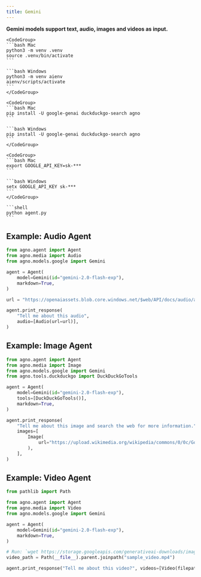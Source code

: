 ```yaml
---
title: Gemini
---
```


**Gemini models support text, audio, images and videos as input.**

<Steps>
  <Step title="Setup your virtual environment">

    <CodeGroup>
    ```bash Mac
    python3 -m venv .venv
    source .venv/bin/activate
    ```

    ```bash Windows
    python3 -m venv aienv
    aienv/scripts/activate
    ```
    </CodeGroup>

  </Step>
  <Step title="Install dependencies">

    <CodeGroup>
    ```bash Mac
    pip install -U google-genai duckduckgo-search agno
    ```

    ```bash Windows
    pip install -U google-genai duckduckgo-search agno
    ```
    </CodeGroup>

  </Step>
  <Step title="Export your Google API key">

    <CodeGroup>
    ```bash Mac
    export GOOGLE_API_KEY=sk-***
    ```

    ```bash Windows
    setx GOOGLE_API_KEY sk-***
    ```
    </CodeGroup>

  </Step>
  <Step title="Run the agent">

    ```shell
    python agent.py
    ```

  </Step>
</Steps>

## Example: Audio Agent

```python
from agno.agent import Agent
from agno.media import Audio
from agno.models.google import Gemini

agent = Agent(
    model=Gemini(id="gemini-2.0-flash-exp"),
    markdown=True,
)

url = "https://openaiassets.blob.core.windows.net/$web/API/docs/audio/alloy.wav"

agent.print_response(
    "Tell me about this audio",
    audio=[Audio(url=url)],
)
```

## Example: Image Agent

```python
from agno.agent import Agent
from agno.media import Image
from agno.models.google import Gemini
from agno.tools.duckduckgo import DuckDuckGoTools

agent = Agent(
    model=Gemini(id="gemini-2.0-flash-exp"),
    tools=[DuckDuckGoTools()],
    markdown=True,
)

agent.print_response(
    "Tell me about this image and search the web for more information.",
    images=[
        Image(
            url="https://upload.wikimedia.org/wikipedia/commons/0/0c/GoldenGateBridge-001.jpg"
        ),
    ],
)
```

## Example: Video Agent

```python
from pathlib import Path

from agno.agent import Agent
from agno.media import Video
from agno.models.google import Gemini

agent = Agent(
    model=Gemini(id="gemini-2.0-flash-exp"),
    markdown=True,
)

# Run: `wget https://storage.googleapis.com/generativeai-downloads/images/GreatRedSpot.mp4` to download a sample video
video_path = Path(__file__).parent.joinpath("sample_video.mp4")

agent.print_response("Tell me about this video?", videos=[Video(filepath=video_path)])
```
